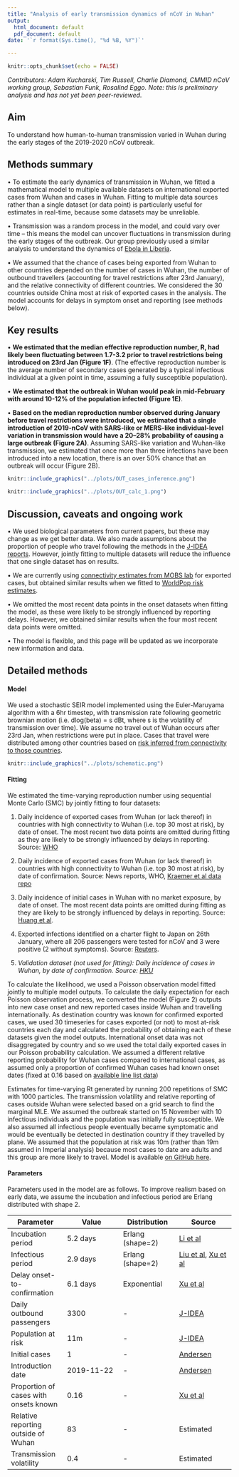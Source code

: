 ```yaml
---
title: "Analysis of early transmission dynamics of nCoV in Wuhan"
output:
  html_document: default
  pdf_document: default
date: '`r format(Sys.time(), "%d %B, %Y")`'

---
```


```r
knitr::opts_chunk$set(echo = FALSE)
```

*Contributors: Adam Kucharski, Tim Russell, Charlie Diamond, CMMID nCoV working group, Sebastian Funk, Rosalind Eggo.*
*Note: this is preliminary analysis and has not yet been peer-reviewed.*

## Aim

To understand how human-to-human transmission varied in Wuhan during the early stages of the 2019-2020 nCoV outbreak.

## Methods summary

• To estimate the early dynamics of transmission in Wuhan, we fitted a mathematical model to multiple available datasets on international exported cases from Wuhan and cases in Wuhan. Fitting to multiple data sources rather than a single dataset (or data point) is particularly useful for estimates in real-time, because some datasets may be unreliable. 

• Transmission was a random process in the model, and could vary over time -- this means the model can uncover fluctuations in transmission during the early stages of the outbreak. Our group previously used a similar analysis to understand the dynamics of [Ebola in Liberia](https://www.ncbi.nlm.nih.gov/pmc/articles/PMC5394640/).

• We assumed that the chance of cases being exported from Wuhan to other countries depended on the number of cases in Wuhan, the number of outbound travellers (accounting for travel restrictions after 23rd January), and the relative connectivity of different countries. We considered the 30 countries outside China most at risk of exported cases in the analysis. The model accounts for delays in symptom onset and reporting (see methods below).

## Key results

• **We estimated that the median effective reproduction number, R, had likely been fluctuating between 1.7-3.2 prior to travel restrictions being introduced on 23rd Jan (Figure 1F)**. (The effective reproduction number is the average number of secondary cases generated by a typical infectious individual at a given point in time, assuming a fully susceptible population).

• **We estimated that the outbreak in Wuhan would peak in mid-February with around 10-12% of the population infected (Figure 1E)**.

• **Based on the median reproduction number observed during January before travel restrictions were introduced, we estimated that a single introduction of 2019-nCoV with SARS-like or MERS-like individual-level variation in transmission would have a 20–28% probability of causing a large outbreak (Figure 2A)**. Assuming SARS-like variation and Wuhan-like transmission, we estimated that once more than three infections have been introduced into a new location, there is an over 50% chance that an outbreak will occur (Figure 2B).


```r
knitr::include_graphics("../plots/OUT_cases_inference.png")
```

```r
knitr::include_graphics("../plots/OUT_calc_1.png")
```

## Discussion, caveats and ongoing work

• We used biological parameters from current papers, but these may change as we get better data. We also made assumptions about the proportion of people who travel following the methods in the [J-IDEA reports](https://www.imperial.ac.uk/mrc-global-infectious-disease-analysis/news--wuhan-coronavirus/). However, jointly fitting to multiple datasets will reduce the influence that one single dataset has on results.


• We are currently using [connectivity estimates from MOBS lab](https://www.mobs-lab.org/2019ncov.html) for exported cases, but obtained similar results when we fitted to [WorldPop risk estimates](https://www.worldpop.org/events/china).

• We omitted the most recent data points in the onset datasets when fitting the model, as these were likely to be strongly influenced by reporting delays. However, we obtained similar results when the four most recent data points were omitted.

• The model is flexible, and this page will be updated as we incorporate new information and data.


## Detailed methods

#### Model

We used a stochastic SEIR model implemented using the Euler-Maruyama algorithm with a 6hr timestep, with transmission rate following geometric brownian motion (i.e. dlog(beta) = s dBt, where s is the volatility of transmission over time). We assume no travel out of Wuhan occurs after 23rd Jan, when restrictions were put in place. Cases that travel were distributed among other countries based on [risk inferred from connectivity to those countries](https://www.mobs-lab.org/2019ncov.html).

```r
knitr::include_graphics("../plots/schematic.png")
```

#### Fitting

We estimated the time-varying reproduction number using sequential Monte Carlo (SMC) by jointly fitting to four datasets:

1. Daily incidence of exported cases from Wuhan (or lack thereof) in countries with high connectivity to Wuhan (i.e. top 30 most at risk), by date of onset.  The most recent two data points are omitted during fitting as they are likely to be strongly influenced by delays in reporting. Source: [WHO](https://www.who.int/docs/default-source/coronaviruse/situation-reports/20200126-sitrep-6-2019--ncov.pdf) 

1. Daily incidence of exported cases from Wuhan (or lack thereof) in countries with high connectivity to Wuhan (i.e. top 30 most at risk), by date of confirmation. Source: News reports, WHO, [Kraemer et al data repo](https://docs.google.com/spreadsheets/d/1itaohdPiAeniCXNlntNztZ_oRvjh0HsGuJXUJWET008/edit?usp=sharing)

1. Daily incidence of initial cases in Wuhan with no market exposure, by date of onset. The most recent data points are omitted during fitting as they are likely to be strongly influenced by delays in reporting.  Source: [Huang et al](https://www.nejm.org/doi/pdf/10.1056/NEJMoa2001316?articleTools=true).

1. Exported infections identified on a charter flight to Japan on 26th January, where all 206 passengers were tested for nCoV and 3 were positive (2 without symptoms).  Source: [Reuters](https://www.reuters.com/article/china-health-japan/refile-update-3-three-japanese-evacuees-from-wuhan-test-positive-for-virus-2-had-no-symptoms-idUSL4N29Z0CS).

1. _Validation dataset (not used for fitting): Daily incidence of cases in Wuhan, by date of confirmation. Source: [HKU](https://www.med.hku.hk/f/news/3549/7418/Wuhan-coronavirus-outbreak_AN-UPDATE_20200127.pdf)_

To calculate the likelihood, we used a Poisson observation model fitted jointly to multiple model outputs. To calculate the daily expectation for each Poisson observation process, we converted the model (Figure 2) outputs into new case onset and new reported cases inside Wuhan and travelling internationally.  As destination country was known for confirmed exported cases, we used 30 timeseries for cases exported (or not) to most at-risk countries each day and calculated the probability of obtaining each of these datasets given the model outputs. International onset data was not disaggregated by country and so we used the total daily exported cases in our Poisson probability calculation. We assumed a different relative reporting probability for Wuhan cases compared to international cases, as assumed only a proportion of confirmed Wuhan cases had known onset dates (fixed at 0.16 based on [available line list data](http://virological.org/t/epidemiological-data-from-the-ncov-2019-outbreak-early-descriptions-from-publicly-available-data/337)) 


Estimates for time-varying Rt generated by running 200 repetitions of SMC with 1000 particles. The transmission volatility and relative reporting of cases outside Wuhan were selected based on a grid search to find the marginal MLE. We assumed the outbreak started on 15 November with 10 infectious individuals and the population was initially fully susceptible. We also assumed all infectious people eventually became symptomatic and would be eventually be detected in destination country if they travelled by plane. We assumed that the population at risk was 10m (rather than 19m assumed in Imperial analysis) because most cases to date are adults and this group are more likely to travel. Model is available [on GitHub here](https://github.com/adamkucharski/2020-ncov).

#### Parameters

Parameters used in the model are as follows. To improve realism based on early data, we assume the incubation and infectious period are Erlang distributed with shape 2.

| Parameter      | Value | Distribution | Source
| ----------- | ----------- | ----------- | ----------- |
| Incubation period      | 5.2 days       | Erlang (shape=2) | [Li et al](https://www.nejm.org/doi/pdf/10.1056/NEJMoa2001316?articleTools=true)
| Infectious period   | 2.9 days        | Erlang (shape=2) | [Liu et al](https://www.biorxiv.org/content/10.1101/2020.01.25.919787v1), [Xu et al](http://virological.org/t/epidemiological-data-from-the-ncov-2019-outbreak-early-descriptions-from-publicly-available-data/337)
| Delay onset-to-confirmation  | 6.1 days        | Exponential | [Xu et al](http://virological.org/t/epidemiological-data-from-the-ncov-2019-outbreak-early-descriptions-from-publicly-available-data/337)
| Daily outbound passengers   | 3300        | - | [J-IDEA](https://www.imperial.ac.uk/mrc-global-infectious-disease-analysis/news--wuhan-coronavirus/)
| Population at risk   | 11m        | - | [J-IDEA](https://www.imperial.ac.uk/mrc-global-infectious-disease-analysis/news--wuhan-coronavirus/)
| Initial cases   | 1        | - | [Andersen](http://virological.org/t/phylodynamic-analysis-55-genomes-04-feb-2020/356)
| Introduction date  | 2019-11-22        | - | [Andersen](http://virological.org/t/phylodynamic-analysis-55-genomes-04-feb-2020/356)
| Proportion of cases with onsets known   | 0.16     | - | [Xu et al](https://github.com/beoutbreakprepared/nCoV2019)
| Relative reporting outside of Wuhan   | 83     | - | Estimated
| Transmission volatility   | 0.4        | - | Estimated




